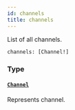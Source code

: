 ```yaml
---
id: channels
title: channels
---
```



List of all channels.

```graphql
channels: [Channel!]
```


### Type

#### [`Channel`](../../../developer/api-reference/objects/channel) 

Represents channel.




